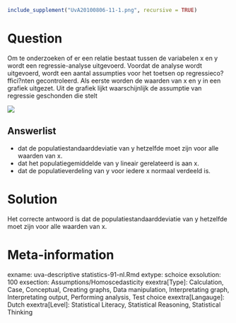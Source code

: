 ```{r, echo = FALSE, results = "hide"}
include_supplement("UvA20100806-11-1.png", recursive = TRUE)
```
Question
========

Om te onderzoeken of er een relatie bestaat tussen de variabelen x en y wordt een regressie-analyse uitgevoerd. Voordat de analyse wordt uitgevoerd, wordt een aantal assumpties voor het toetsen op regressieco?ffici?nten gecontroleerd. Als eerste worden de waarden van x en y in een grafiek uitgezet. Uit de grafiek lijkt waarschijnlijk de assumptie van regressie geschonden die stelt 


 ![](UvA20100806-11-1.png) 

Answerlist
----------
* dat de populatiestandaarddeviatie van y hetzelfde moet zijn voor alle waarden van x.
* dat het populatiegemiddelde van y lineair gerelateerd is aan x.
* dat de populatieverdeling van y voor iedere x normaal verdeeld is.

Solution
========

Het correcte antwoord is dat de populatiestandaarddeviatie van y hetzelfde moet zijn voor alle waarden van x. 

Meta-information
================
exname: uva-descriptive statistics-91-nl.Rmd 
extype: schoice 
exsolution: 100 
exsection: Assumptions/Homoscedasticity
exextra[Type]: Calculation, Case, Conceptual, Creating graphs, Data manipulation, Interpretating graph, Interpretating output, Performing analysis, Test choice 
exextra[Langauge]: Dutch 
exextra[Level]: Statistical Literacy, Statistical Reasoning, Statistical Thinking 
